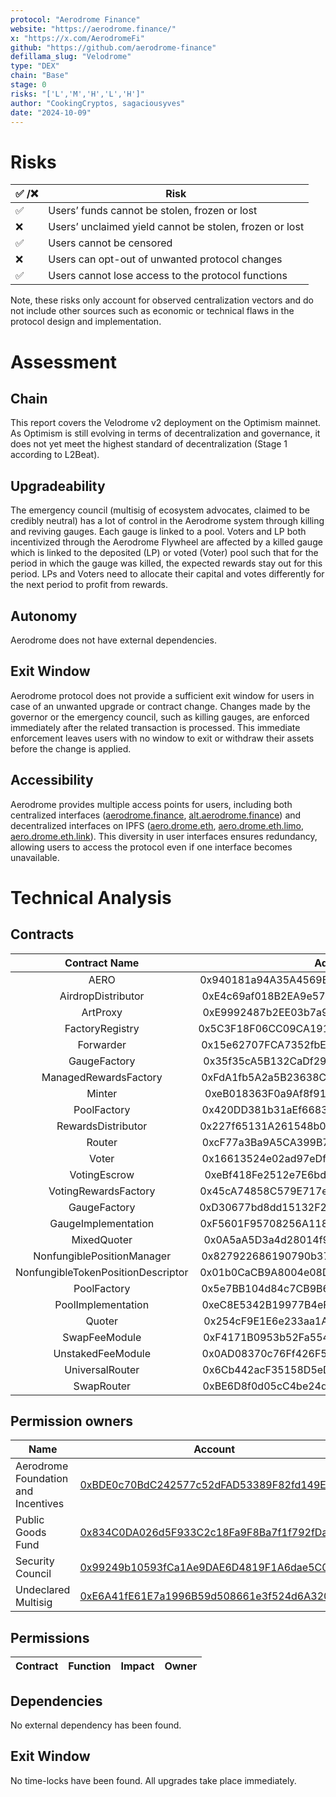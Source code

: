 ```yaml
---
protocol: "Aerodrome Finance"
website: "https://aerodrome.finance/"
x: "https://x.com/AerodromeFi"
github: "https://github.com/aerodrome-finance"
defillama_slug: "Velodrome"
type: "DEX"
chain: "Base"
stage: 0
risks: "['L','M','H','L','H']"
author: "CookingCryptos, sagaciousyves"
date: "2024-10-09"
---
```


# Risks

| ✅ /❌ | Risk                                                    |
| ------ | ------------------------------------------------------- |
| ✅     | Users’ funds cannot be stolen, frozen or lost           |
| ❌     | Users’ unclaimed yield cannot be stolen, frozen or lost |
| ✅     | Users cannot be censored                                |
| ❌     | Users can opt-out of unwanted protocol changes          |
| ✅     | Users cannot lose access to the protocol functions      |

Note, these risks only account for observed centralization vectors and do not include other sources such as economic or technical flaws in the protocol design and implementation.

# Assessment

## Chain

This report covers the Velodrome v2 deployment on the Optimism mainnet. As Optimism is still evolving in terms of decentralization and governance, it does not yet meet the highest standard of decentralization (Stage 1 according to L2Beat).

## Upgradeability

The emergency council (multisig of ecosystem advocates, claimed to be credibly neutral) has a lot of control in the Aerodrome system through killing and reviving gauges. Each gauge is linked to a pool. Voters and LP both incentivized through the Aerodrome Flywheel are affected by a killed gauge which is linked to the deposited (LP) or voted (Voter) pool such that for the period in which the gauge was killed, the expected rewards stay out for this period. LPs and Voters need to allocate their capital and votes differently for the next period to profit from rewards.

## Autonomy

Aerodrome does not have external dependencies.

## Exit Window

Aerodrome protocol does not provide a sufficient exit window for users in case of an unwanted upgrade or contract change. Changes made by the governor or the emergency council, such as killing gauges, are enforced immediately after the related transaction is processed. This immediate enforcement leaves users with no window to exit or withdraw their assets before the change is applied.

## Accessibility

Aerodrome provides multiple access points for users, including both centralized interfaces ([aerodrome.finance](aerodrome.finance), [alt.aerodrome.finance](alt.aerodrome.finance)) and decentralized interfaces on IPFS ([aero.drome.eth](aero.drome.eth), [aero.drome.eth.limo](aero.drome.eth.limo), [aero.drome.eth.link](aero.drome.eth.link)). This diversity in user interfaces ensures redundancy, allowing users to access the protocol even if one interface becomes unavailable. 


# Technical Analysis

## Contracts

|            Contract Name           |                   Address                  |
|:----------------------------------:|:------------------------------------------:|
| AERO                               | 0x940181a94A35A4569E4529A3CDfB74e38FD98631 |
| AirdropDistributor                 | 0xE4c69af018B2EA9e575026c0472B6531A2bC382F |
| ArtProxy                           | 0xE9992487b2EE03b7a91241695A58E0ef3654643E |
| FactoryRegistry                    | 0x5C3F18F06CC09CA1910767A34a20F771039E37C0 |
| Forwarder                          | 0x15e62707FCA7352fbE35F51a8D6b0F8066A05DCc |
| GaugeFactory                       | 0x35f35cA5B132CaDf2916BaB57639128eAC5bbcb5 |
| ManagedRewardsFactory              | 0xFdA1fb5A2a5B23638C7017950506a36dcFD2bDC3 |
| Minter                             | 0xeB018363F0a9Af8f91F06FEe6613a751b2A33FE5 |
| PoolFactory                        | 0x420DD381b31aEf6683db6B902084cB0FFECe40Da |
| RewardsDistributor                 | 0x227f65131A261548b057215bB1D5Ab2997964C7d |
| Router                             | 0xcF77a3Ba9A5CA399B7c97c74d54e5b1Beb874E43 |
| Voter                              | 0x16613524e02ad97eDfeF371bC883F2F5d6C480A5 |
| VotingEscrow                       | 0xeBf418Fe2512e7E6bd9b87a8F0f294aCDC67e6B4 |
| VotingRewardsFactory               | 0x45cA74858C579E717ee29A86042E0d53B252B504 |
| GaugeFactory                       | 0xD30677bd8dd15132F251Cb54CbDA552d2A05Fb08 |
| GaugeImplementation                | 0xF5601F95708256A118EF5971820327F362442D2d |
| MixedQuoter                        | 0x0A5aA5D3a4d28014f967Bf0f29EAA3FF9807D5c6 |
| NonfungiblePositionManager         | 0x827922686190790b37229fd06084350E74485b72 |
| NonfungibleTokenPositionDescriptor | 0x01b0CaCB9A8004e08D075c919B5dF3b59FD53c55 |
| PoolFactory                        | 0x5e7BB104d84c7CB9B682AaC2F3d509f5F406809A |
| PoolImplementation                 | 0xeC8E5342B19977B4eF8892e02D8DAEcfa1315831 |
| Quoter                             | 0x254cF9E1E6e233aa1AC962CB9B05b2cfeAaE15b0 |
| SwapFeeModule                      | 0xF4171B0953b52Fa55462E4d76ecA1845Db69af00 |
| UnstakedFeeModule                  | 0x0AD08370c76Ff426F534bb2AFFD9b5555338ee68 |
| UniversalRouter                    | 0x6Cb442acF35158D5eDa88fe602221b67B400Be3E |
| SwapRouter                         | 0xBE6D8f0d05cC4be24d5167a3eF062215bE6D18a5 |



## Permission owners

| Name                                | Account                                                                                                                  | Type         |
|-------------------------------------|--------------------------------------------------------------------------------------------------------------------------|--------------|
| Aerodrome Foundation and Incentives | [0xBDE0c70BdC242577c52dFAD53389F82fd149EA5a](https://etherscan.io/address/0xBDE0c70BdC242577c52dFAD53389F82fd149EA5a)    | Multisig 3/5 |
| Public Goods Fund                   | [0x834C0DA026d5F933C2c18Fa9F8Ba7f1f792fDa52 ](https://etherscan.io/address/0x834C0DA026d5F933C2c18Fa9F8Ba7f1f792fDa52)   | Multisig 3/5 |
| Security Council                    | [0x99249b10593fCa1Ae9DAE6D4819F1A6dae5C013D](https://etherscan.io/address/0x99249b10593fCa1Ae9DAE6D4819F1A6dae5C013D)    | Multisig 3/5 |
| Undeclared Multisig                 | [0xE6A41fE61E7a1996B59d508661e3f524d6A32075](https://etherscan.io/address/0xE6A41fE61E7a1996B59d508661e3f524d6A32075)    | Multisig 3/7 |

## Permissions

| Contract                        | Function                      | Impact                                                                                                           | Owner                                                       |
|---------------------------------|-------------------------------|------------------------------------------------------------------------------------------------------------------|-------------------------------------------------------------|



## Dependencies

No external dependency has been found.

## Exit Window

No time-locks have been found. All upgrades take place immediately.

